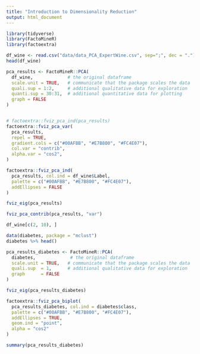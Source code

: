 ```yaml
---
title: "Introduction to Dimensionality Reduction"
output: html_document
---
```


```r
library(tidyverse)
library(FactoMineR)
library(factoextra)
```

```r
df_wine <- read.csv("data/data_PCA_ExpertWine.csv", sep=";", dec = ".")
head(df_wine)
```

```r
pca_results <- FactoMineR::PCA(
  df_wine,             # the original dataframe
  scale.unit = TRUE,   # communicate that the package scales the data
  quali.sup = 1:2,     # additional qualitative data for exploration
  quanti.sup = 30:31,  # additional quantitative data for plotting
  graph = FALSE
)
```

```r
```


```r
# factoextra::fviz_pca_ind(pca_results)
factoextra::fviz_pca_var(
  pca_results, 
  repel = TRUE, 
  gradient.cols = c("#00AFBB", "#E7B800", "#FC4E07"), 
  col.var = "contrib",
  alpha.var = "cos2",
)
```


```r
factoextra::fviz_pca_ind(
  pca_results, col.ind = df_wine$Label, 
  palette = c("#00AFBB", "#E7B800", "#FC4E07"),
  addEllipses = FALSE
)
```
```r
fviz_eig(pca_results)
```

```r
fviz_pca_contrib(pca_results, "var")
```



```r
df_wine[c(2, 10), ]
```

```r
data(diabetes, package = "mclust")
diabetes %>% head()
```

```r
pca_results_diabetes <- FactoMineR::PCA(
  diabetes,             # the original dataframe
  scale.unit = TRUE,   # communicate that the package scales the data
  quali.sup  = 1,      # additional qualitative data for exploration
  graph      = FALSE
)
```

```r
fviz_eig(pca_results_diabetes)
```
```r
factoextra::fviz_pca_biplot(
  pca_results_diabetes, col.ind = diabetes$class, 
  palette = c("#00AFBB", "#E7B800", "#FC4E07"),
  addEllipses = TRUE, 
  geom.ind = "point",
  alpha = "cos2"
)
```
```r
summary(pca_results_diabetes)
```





